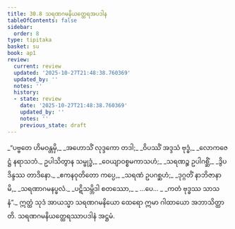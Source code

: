 ```yaml
---
title: 30.8 သရဏဂမနိယတ္ထေရအပဒါန
tableOfContents: false
sidebar:
  order: 8
type: tipitaka
basket: su
book: ap1
review:
  current: review
  updated: '2025-10-27T21:48:38.760369'
  updated_by: ''
  notes: ''
  history:
  - state: review
    date: '2025-10-27T21:48:38.760369'
    updated_by: ''
    notes: ''
    previous_state: draft
---
```



<ReviewStatus review={frontmatter.review} showDetails={true} />

<HypothesisAnnotation frontmatter={frontmatter} />

<DynamicBreadcrumb />

<Division number="36" book="ap1" e="ch" v="20" p="280">

<Paragraph number="3407" type="verses" book="ap1">
_“ပဗ္ဗတေ ဟိမဝန္တမှိ,_  
_အဟောသိံ လုဒ္ဒကော တဒါ;_  
_ဝိပဿိံ အဒ္ဒသံ ဗုဒ္ဓံ,_  
_လောကဇေဋ္ဌံ နရာသဘံ._  

</Paragraph>

</Division>
<Division number="37" book="ap1" e="ch" v="20" p="280">

<Paragraph number="3408" type="verses" book="ap1">
ဥပါသိတွာန သမ္ဗုဒ္ဓံ,_  
_ဝေယျာဝစ္စမကာသဟံ;_  
_သရဏဉ္စ ဥပါဂစ္ဆိံ,_  
_ဒွိပဒိန္ဒဿ တာဒိနော._  

</Paragraph>

</Division>
<Division number="38" book="ap1" e="ch" v="20" p="280">

<Paragraph number="3409" type="verses" book="ap1">
_ဧကနဝုတိတော ကပ္ပေ,_  
_သရဏံ ဥပဂစ္ဆဟံ;_  
_ဒုဂ္ဂတိံ နာဘိဇာနာမိ,_  
_သရဏာဂမနပ္ဖလံ._  

</Paragraph>

</Division>
<Division number="39" book="ap1" e="ch" v="20" p="280">

<Paragraph number="3410" type="verses" book="ap1">
_ပဋိသမ္ဘိဒါ စတဿော,_  
_ …ပေ… _  
_ကတံ ဗုဒ္ဓဿ သာသနံ”._  

</Paragraph>

<Paragraph number="3411" book="ap1">
ဣတ္ထံ သုဒံ အာယသ္မာ သရဏဂမနိယော ထေရော ဣမာ ဂါထာယော အဘာသိတ္ထာတိ.

</Paragraph>
</Division>

<Paragraph number="3412" type="center" book="ap1">
သရဏဂမနိယတ္ထေရဿာပဒါနံ အဋ္ဌမံ.
</Paragraph>